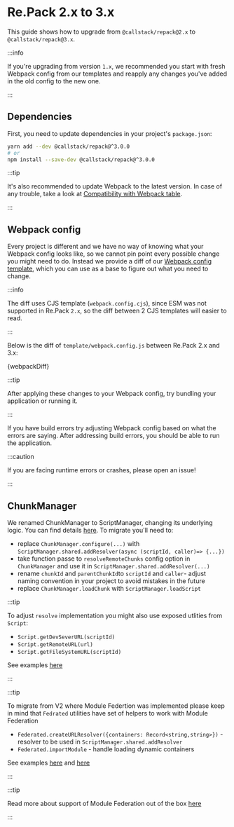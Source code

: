 # Re.Pack 2.x to 3.x

This guide shows how to upgrade from `@callstack/repack@2.x` to `@callstack/repack@3.x`.

:::info

If you're upgrading from version `1.x`, we recommended you start with fresh Webpack config from our templates and reapply any changes you've added in the old config to the new one.

:::

## Dependencies

First, you need to update dependencies in your project's `package.json`:

```bash
yarn add --dev @callstack/repack@^3.0.0
# or
npm install --save-dev @callstack/repack@^3.0.0
```

:::tip

It's also recommended to update Webpack to the latest version. In case of any trouble, take a look at [Compatibility with Webpack table](../getting-started#compatibility-with-webpack).

:::

## Webpack config

Every project is different and we have no way of knowing what your Webpack config looks like, so we cannot
pin point every possible change you might need to do. Instead we provide a diff of our
[Webpack config template](https://github.com/callstack/repack/blob/main/templates/webpack.config.cjs),
which you can use as a base to figure out what you need to change.

:::info

The diff uses CJS template (`webpack.config.cjs`), since ESM was not supported in Re.Pack `2.x`,
so the diff between 2 CJS templates will easier to read.

:::

Below is the diff of `template/webpack.config.js` between Re.Pack 2.x and 3.x:


<CodeBlock language="diff">{webpackDiff}</CodeBlock>

:::tip

After applying these changes to your Webpack config, try bundling your application or running it.

:::

If you have build errors try adjusting Webpack config based on what the errors are saying. After addressing build errors, you should be able to run the application.

:::caution

If you are facing runtime errors or crashes, please open an issue!

:::

## ChunkManager

We renamed ChunkManager to ScriptManager, changing its underlying logic. You can find details [here](https://github.com/callstack/repack/blob/v3/packages/repack/CHANGELOG.md#300-next0). To migrate you'll need to:

- replace `ChunkManager.configure(...)` with `ScriptManager.shared.addResolver(async (scriptId, caller)=> {...})`
- take function passe to `resolveRemoteChunks` config option in `ChunkManager` and use it in `ScriptManager.shared.addResolver(...)`
- rename `chunkId` and `parentChunkId`to `scriptId` and `caller`- adjust naming convention in your project to avoid mistakes in the future
- replace `ChunkManager.loadChunk` with `ScriptManager.loadScript`

:::tip

To adjust `resolve` implementation you might also use exposed utlities from `Script`:
- `Script.getDevSeverURL(scriptId)`
- `Script.getRemoteURL(url)`
- `Script.getFileSystemURL(scriptId)`

See examples [here](https://github.com/callstack/repack-examples/blob/main/module-federation/host/index.tsx)

:::

:::tip

To migrate from V2 where Module Federtion was implemented please keep in mind that `Fedrated` utilities have set of helpers to work with Module Federation
- `Federated.createURLResolver({containers: Record<string,string>})` - resolver to be used in `ScriptManager.shared.addResolver`
- `Federated.importModule` - handle loading dynamic containers

See examples [here](https://github.com/callstack/repack-examples/blob/main/module-federation/host/index.tsx) and [here](https://github.com/callstack/repack-examples/blob/main/module-federation/host/App.tsx)

:::

:::tip

Read more about support of Module Federation out of the box [here](../module-federation.md)

:::
